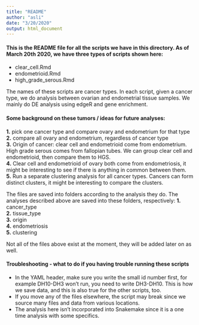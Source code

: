 ```yaml
---
title: "README"
author: "asli"
date: "3/20/2020"
output: html_document
---
```


#### This is the README file for all the scripts we have in this directory. As of March 20th 2020, we have three types of scripts shown here: 

- clear_cell.Rmd
- endometrioid.Rmd
- high_grade_serous.Rmd

The names of these scripts are cancer types. In each script, given a cancer type, we do analysis between ovarian and endometrial tissue samples. 
We mainly do DE analysis using edgeR and gene enrichment.  


#### Some background on these tumors / ideas for future analyses:   
**1.** pick one cancer type and compare ovary and endometrium for that type  
**2.** compare all ovary and endometrium, regardless of cancer type  
**3.** Origin of cancer: clear cell and endometrioid come from endometrium. High grade serous comes from fallopian tubes. We can group clear cell and endometrioid, then compare them to HGS.  
**4.** Clear cell and endometrioid of ovary both come from endometriosis, it might be interesting to see if there is anything in common between them.  
**5.** Run a separate clustering analysis for all cancer types. Cancers can form distinct clusters, it might be interesting to compare the clusters. 

The files are saved into folders according to the analysis they do. The analyses described above are saved into these folders, respectively: 
**1.** cancer_type  
**2.** tissue_type  
**3.** origin  
**4.** endometriosis  
**5.** clustering  

Not all of the files above exist at the moment, they will be added later on as well. 

#### Troubleshooting - what to do if you having trouble running these scripts
- In the YAML header, make sure you write the small id number first, for example DH10-DH3 won't run, you need to write DH3-DH10. This is how we save data, and this is also true for the other scripts, too.  
- If you move any of the files elsewhere, the script may break since we source many files and data from various locations.  
- The analysis here isn't incorporated into Snakemake since it is a one time analysis with some specifics. 







